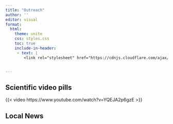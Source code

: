 ```yaml
---
title: "Outreach"
author: ''
editor: visual
format:
  html:
    theme: unite
    css: styles.css
    toc: true
    include-in-header: 
     - text: |
        <link rel="stylesheet" href="https://cdnjs.cloudflare.com/ajax/libs/font-awesome/6.0.0-beta3/css/all.min.css" integrity="sha384-k6RqeWeci5ZR/Lv4MR0sA0FfDOMyZ2vyZmf3eNihIBL6u3Dks3RE5fFfhLGVpZp8" crossorigin="anonymous">


---
```


## Scientific video pills 

{{< video https://www.youtube.com/watch?v=YQEJA2p6gzE >}}

## Local News




